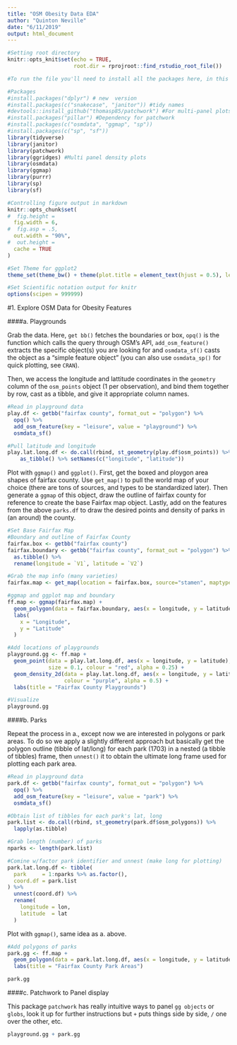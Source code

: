 ```yaml
---
title: "OSM Obesity Data EDA"
author: "Quinton Neville"
date: "6/11/2019"
output: html_document
---
```


```r
#Setting root directory
knitr::opts_knit$set(echo = TRUE,
                     root.dir = rprojroot::find_rstudio_root_file())

#To run the file you'll need to install all the packages here, in this order

#Packages
#install.packages("dplyr") # new  version
#install.packages(c("snakecase", "janitor")) #tidy names
#devtools::install_github("thomasp85/patchwork") #For multi-panel plots
#install.packages("pillar") #Dependency for patchwork
#install.packages(c("osmdata", "ggmap", "sp"))
#install.packages(c("sp", "sf"))
library(tidyverse)
library(janitor)
library(patchwork)
library(ggridges) #Multi panel density plots
library(osmdata)
library(ggmap)
library(purrr)
library(sp)
library(sf)

#Controlling figure output in markdown
knitr::opts_chunk$set(
#  fig.height =   
  fig.width = 6,
#  fig.asp = .5,
  out.width = "90%",
#  out.height = 
  cache = TRUE
)

#Set Theme for ggplot2
theme_set(theme_bw() + theme(plot.title = element_text(hjust = 0.5), legend.position = "bottom"))

#Set Scientific notation output for knitr
options(scipen = 999999)
```

#1. Explore OSM Data for Obesity Features

####a. Playgrounds  

Grab the data. Here, `get bb()` fetches the boundaries or box, `opq()` is the function which calls the  query through OSM's API, `add_osm_feature()` extracts the specific object(s) you are looking for and `osmdata_sf()` casts the object as a "simple feature object" (you can also use `osmdata_sp()` for quick plotting, see `CRAN`).   

Then, we access the longitude and lattitude coordinates in the `geometry` column of the `osm_points` object (1 per observation), and bind them together by row, cast as a tibble, and give it appropriate column names.  

```r
#Read in playground data
play.df <- getbb("fairfax county", format_out = "polygon") %>%
  opq() %>%
  add_osm_feature(key = "leisure", value = "playground") %>%
  osmdata_sf()

#Pull latitude and longitude
play.lat.long.df <- do.call(rbind, st_geometry(play.df$osm_points)) %>% 
    as_tibble() %>% setNames(c("longitude", "latitude"))
```

Plot with `ggmap()` and `ggplot()`. First, get the boxed and ploygon area shapes of fairfax county. Use `get_map()` to pull the world map of your choice (there are tons of sources, and types to be standardized later). Then generate a `ggmap` of this object, draw the outline of fairfax county for reference to create the base Fairfax map object. Lastly, add on the features from the above `parks.df` to draw the desired points and density of parks in (an around) the county.  


```r
#Set Base Fairfax Map
#Boundary and outline of Fairfax County
fairfax.box <- getbb("fairfax county")
fairfax.boundary <- getbb("fairfax county", format_out = "polygon") %>%
  as.tibble() %>%
  rename(longitude = `V1`, latitude = `V2`)

#Grab the map info (many varieties)
fairfax.map <- get_map(location = fairfax.box, source="stamen", maptype="watercolor", crop = TRUE)

#ggmap and ggplot map and boundary
ff.map <- ggmap(fairfax.map) +
  geom_polygon(data = fairfax.boundary, aes(x = longitude, y = latitude), colour = "black", size = 1, alpha = 0.1) +
  labs(
    x = "Longitude",
    y = "Latitude"
  )

#Add locations of playgrounds
playground.gg <- ff.map +
  geom_point(data = play.lat.long.df, aes(x = longitude, y = latitude),
             size = 0.1, colour = "red", alpha = 0.25) + 
  geom_density_2d(data = play.lat.long.df, aes(x = longitude, y = latitude),
                  colour = "purple", alpha = 0.5) +
  labs(title = "Fairfax County Playgrounds")

#Visualize
playground.gg
```




####b. Parks  

Repeat the process in a., except now we are interested in polygons or park areas. To do so we apply a slightly different approach but basically get the polygon outline (tibble of lat/long) for each park (1703) in a nested (a tibble of tibbles) frame, then `unnest()` it to obtain the ultimate long frame used for plotting each park area.  


```r
#Read in playground data
park.df <- getbb("fairfax county", format_out = "polygon") %>%
  opq() %>%
  add_osm_feature(key = "leisure", value = "park") %>%
  osmdata_sf()

#Obtain list of tibbles for each park's lat, long
park.list <- do.call(rbind, st_geometry(park.df$osm_polygons)) %>%
  lapply(as.tibble)

#Grab length (number) of parks
nparks <- length(park.list)

#Comine w/factor park identifier and unnest (make long for plotting)
park.lat.long.df <- tibble(
  park     = 1:nparks %>% as.factor(),
  coord.df = park.list
) %>%
  unnest(coord.df) %>%
  rename(
    longitude = lon,
    latitude  = lat
  )
```

Plot with `ggmap()`, same idea as a. above. 
```r
#Add polygons of parks
park.gg <- ff.map +
  geom_polygon(data = park.lat.long.df, aes(x = longitude, y = latitude, group = park), colour = "red", fill = "maroon", alpha = 0.5, size = 0.2) +
  labs(title = "Fairfax County Park Areas")

park.gg
```

####c. Patchwork to Panel display

This package `patchwork` has really intuitive ways to panel `gg objects` or `globs`, look it up for further instructions but `+` puts things side by side, `/` one over the other, etc.  

```r
playground.gg + park.gg
```
